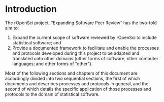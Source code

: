 # Introduction {#intro}

The rOpenSci project, "Expanding Software Peer Review" has the two-fold aim to:

1. Expand the current scope of software reviewed by rOpenSci to include
   statistical software; and
2. Provide a documented framework to facilitate and enable the processes and
   protocols developed during this project to be adapted and translated onto
   other domains (other forms of software; other computer languages; and other
   forms of "other").

Most of the following sections and chapters of this document are accordingly
divided into two sequential sections, the first of which documents and
describes processes and protocols in general, and the second of which details
the specific application of those processes and protocols to the domain of
statistical software.

